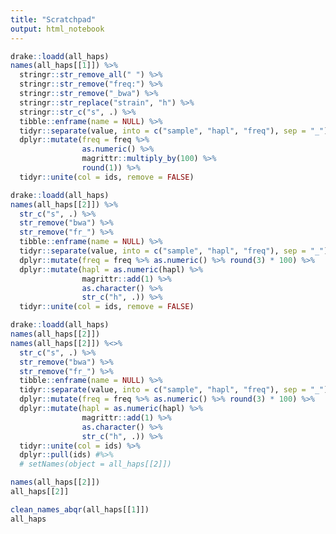 ```yaml
---
title: "Scratchpad"
output: html_notebook
---
```


```r
drake::loadd(all_haps)
names(all_haps[[1]]) %>% 
  stringr::str_remove_all(" ") %>% 
  stringr::str_remove("freq:") %>%
  stringr::str_remove("_bwa") %>%
  stringr::str_replace("strain", "h") %>%
  stringr::str_c("s", .) %>% 
  tibble::enframe(name = NULL) %>%
  tidyr::separate(value, into = c("sample", "hapl", "freq"), sep = "_") %>%
  dplyr::mutate(freq = freq %>% 
                as.numeric() %>% 
                magrittr::multiply_by(100) %>%  
                round(1)) %>%
  tidyr::unite(col = ids, remove = FALSE)
```
```r
drake::loadd(all_haps)
names(all_haps[[2]]) %>% 
  str_c("s", .) %>%
  str_remove("bwa") %>% 
  str_remove("fr_") %>%
  tibble::enframe(name = NULL) %>%
  tidyr::separate(value, into = c("sample", "hapl", "freq"), sep = "_") %>%
  dplyr::mutate(freq = freq %>% as.numeric() %>% round(3) * 100) %>% 
  dplyr::mutate(hapl = as.numeric(hapl) %>% 
                magrittr::add(1) %>% 
                as.character() %>% 
                str_c("h", .)) %>% 
  tidyr::unite(col = ids, remove = FALSE)
```
```r
drake::loadd(all_haps)
names(all_haps[[2]])
names(all_haps[[2]]) %<>% 
  str_c("s", .) %>%
  str_remove("bwa") %>% 
  str_remove("fr_") %>%
  tibble::enframe(name = NULL) %>%
  tidyr::separate(value, into = c("sample", "hapl", "freq"), sep = "_") %>%
  dplyr::mutate(freq = freq %>% as.numeric() %>% round(3) * 100) %>% 
  dplyr::mutate(hapl = as.numeric(hapl) %>% 
                magrittr::add(1) %>%
                as.character() %>%
                str_c("h", .)) %>% 
  tidyr::unite(col = ids) %>% 
  dplyr::pull(ids) #%>% 
  # setNames(object = all_haps[[2]])

names(all_haps[[2]])
all_haps[[2]]
```

```r
clean_names_abqr(all_haps[[1]])
all_haps
```

